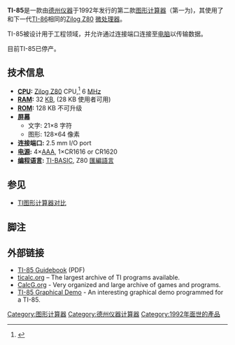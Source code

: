 {{Infobox Calculator
|name = TI-85
|image = TI85 graphing calculator.jpg
|caption = 一台TI-85计算器
|type = [[图形计算器|图形计算器]]
| entry        =[[Calculator_input_methods#Mathematical_display|D.A.L.]]
|manufacturer = [[德州仪器|德州仪器]]
|introduced = 1992
|discontinued = 1997
|predecessor = 
|successor = [[TI-86|TI-86]]
|processor = [[Zilog_Z80|Zilog Z80]]
| frequency  = 6 [[MHz|MHz]]   
|memory_user = 28 kB of [[random_access_memory|RAM]]
|display_size = 128×64 像素, 21×8 字符
|precision = 
|link = 
|prog_lang = 
|supply = 4 [[AAA_battery|AAA]]'s,<br>1 CR1616 or CR1620
}}

'''TI-85'''是一款由[[德州仪器|德州仪器]]于1992年发行的第二款[[图形计算器|图形计算器]]（第一为{{Link-en|TI-81|TI-81|TI-81}})，其使用了和下一代[[TI-86|TI-86]]相同的[[Zilog_Z80|Zilog Z80]] [[微处理器|微处理器]]。 

TI-85被设计用于工程领域，并允许通过连接端口连接至[[电脑|电脑]]以传输数据。

目前TI-85已停产。

==技术信息==
*'''[[处理器|CPU]]:''' [[Zilog_Z80|Zilog Z80]] CPU,<ref>{{cite web|url=http://www.math.umbc.edu/~campbell/Calculators/TI8x/|last=Campbell|first=Robert|title=TI-82/83/85/86 Mathematics Use|year=2001|publisher=UMBC|accessdate=2015-09-12|archive-date=2016-08-17|archive-url=https://web.archive.org/web/20160817031102/http://www.math.umbc.edu/~campbell/Calculators/TI8x/|dead-url=no}}</ref> 6 [[Megahertz|MHz]]
*'''[[随机存取存储器|RAM]]:''' 32 [[Kilobyte|KB]], (28 KB 使用者可用)
*'''[[ROM|ROM]]:''' 128 KB 不可升级
*'''[[屏幕|屏幕]]'''
**文字: 21×8 字符
**图形: 128×64 像素
*'''连接端口:''' 2.5 mm I/O port
*'''[[电源|电源]]:''' 4×[[AAA_battery|AAA]], 1×CR1616 or CR1620
*'''[[编程语言|编程语言]]:''' [[TI-BASIC|TI-BASIC]], Z80 [[匯編語言|匯編語言]]

==参见==
* [[TI图形计算器对比|TI图形计算器对比]]

==脚注==

{{reflist}}

==外部链接==
*[https://web.archive.org/web/20130325150521/http://education.ti.com/guidebooks/graphing/85/85book-eng.pdf TI-85 Guidebook] (PDF)
*[http://www.ticalc.org ticalc.org]{{Wayback|url=http://www.ticalc.org/ |date=20060611080128 }} – The largest archive of TI programs available.
*[https://web.archive.org/web/20070426132602/http://www.calcg.org/ CalcG.org] - Very organized and large archive of games and programs.
*[http://www.youtube.com/watch?v=5GWMN0x8Ijg TI-85 Graphical Demo]{{Wayback|url=http://www.youtube.com/watch?v=5GWMN0x8Ijg |date=20160415125550 }} - An interesting graphical demo programmed for a TI-85.

{{TI-calc}}




[[Category:图形计算器|Category:图形计算器]]
[[Category:德州仪器计算器|Category:德州仪器计算器]]
[[Category:1992年面世的產品|Category:1992年面世的產品]]
